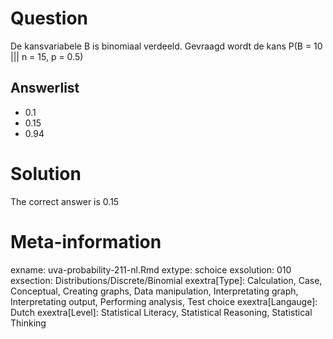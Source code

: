 Question
========

De kansvariabele B is binomiaal verdeeld. Gevraagd wordt de kans P(B = 10 ||| n = 15, p = 0.5)

Answerlist
----------
* 0.1
* 0.15
* 0.94

Solution
========

The correct answer is  0.15

Meta-information
================
exname: uva-probability-211-nl.Rmd
extype: schoice
exsolution: 010
exsection: Distributions/Discrete/Binomial
exextra[Type]: Calculation, Case, Conceptual, Creating graphs, Data manipulation, Interpretating graph, Interpretating output, Performing analysis, Test choice
exextra[Langauge]: Dutch
exextra[Level]: Statistical Literacy, Statistical Reasoning, Statistical Thinking
